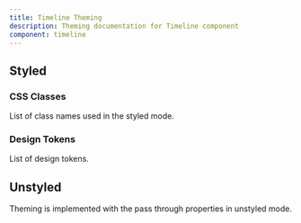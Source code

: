 ```yaml
---
title: Timeline Theming
description: Theming documentation for Timeline component
component: timeline
---
```


## Styled

### CSS Classes

List of class names used in the styled mode.

<DocTable name="Timeline" category="style" />

### Design Tokens

List of design tokens.

<DocTable name="Timeline" category="token" />

## Unstyled

Theming is implemented with the pass through properties in unstyled mode.
